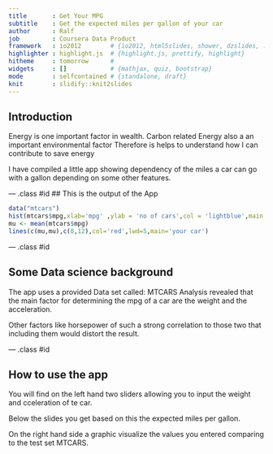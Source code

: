 ```yaml
---
title       : Get Your MPG
subtitle    : Get the expected miles per gallon of your car
author      : Ralf
job         : Coursera Data Product
framework   : io2012        # {io2012, html5slides, shower, dzslides, ...}
highlighter : highlight.js  # {highlight.js, prettify, highlight}
hitheme     : tomorrow      # 
widgets     : []            # {mathjax, quiz, bootstrap}
mode        : selfcontained # {standalone, draft}
knit        : slidify::knit2slides
---
```



## Introduction

Energy is one important factor in wealth.
Carbon related Energy also a an important environmental factor
Therefore is helps to understand how I can contribute to save energy

I have compiled a little app showing dependency of the miles a car can go with a gallon depending on some other features.

--- .class #id 
## This is the output of the App
```R
data("mtcars")
hist(mtcars$mpg,xlab='mpg' ,ylab = 'no of cars',col = 'lightblue',main = 'Comparison of cars' )
mu <- mean(mtcars$mpg)
lines(c(mu,mu),c(0,12),col='red',lwd=5,main='your car')

```

--- .class #id 

## Some Data science background

The app uses a provided Data set called: MTCARS
Analysis revealed that the main factor for determining the mpg of a car are the weight and the acceleration.


Other factors like horsepower of such a strong correlation to those two that including them would distort the result. 

--- .class #id 

## How to use the app

You will find on the left hand two sliders allowing you to input the weight and cceleration of te car.

Below the slides you get based on this the expected miles per gallon. 

On the right hand side a graphic visualize the values you entered comparing to the test set MTCARS.
